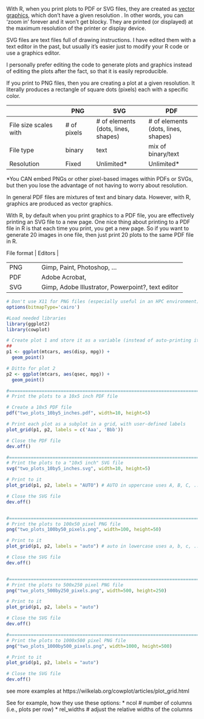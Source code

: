 With R, when you print plots to PDF or SVG files, they are created as [vector
graphics](https://en.wikipedia.org/wiki/Vector_graphics), which don't have a
given resolution . In other words, you can 'zoom in' forever and it won't get
blocky. They are printed (or displayed) at the maximum resolution of the printer
or display device.

SVG files are text files full of drawing instructions. I have edited them with a
text editor in the past, but usually it's easier just to modify your R code or
use a graphics editor.

I personally prefer editing the code to generate plots and graphics instead of
editing the plots after the fact, so that it is easily reproducible.

If you print to PNG files, then you are creating a plot at a given resolution.
It literally produces a rectangle of square dots (pixels) each with a specific
color.


|                      |PNG         | SVG                | PDF                |
|----------------------|------------|--------------------|--------------------|
|File size scales with |# of pixels |# of elements (dots, lines, shapes) |# of elements (dots, lines, shapes) |
|File type             | binary     | text               | mix of binary/text |
|Resolution            | Fixed      | Unlimited\*        | Unlimited\*        |

*You CAN embed PNGs or other pixel-based images within PDFs or SVGs, but then
you lose the advantage of not having to worry about resolution.

In general PDF files are mixtures of text and binary data. However, with R,
graphics are produced as vector graphics.

With R, by default when you print graphics to a PDF file, you are effectively
printing an SVG file to a new page. One nice thing about printing to a PDF file
in R is that each time you print, you get a new page. So if you want to generate
20 images in one file, then just print 20 plots to the same PDF file in R.


| File format  | Editors                                                       |
+--------------+---------------------------------------------------------------+
|PNG           |Gimp, Paint, Photoshop, ...                                    |
+--------------+---------------------------------------------------------------+
|PDF           |Adobe Acrobat,                                                 |
+--------------+---------------------------------------------------------------+
|SVG           |Gimp, Adobe Illustrator, Powerpoint?, text editor              |
+--------------+---------------------------------------------------------------+


```r
# Don't use X11 for PNG files (especially useful in an HPC environment)
options(bitmapType='cairo')

#Load needed libraries
library(ggplot2)
library(cowplot)

# Create plot 1 and store it as a variable (instead of auto-printing it)
## 
p1 <- ggplot(mtcars, aes(disp, mpg)) + 
  geom_point()

# Ditto for plot 2
p2 <- ggplot(mtcars, aes(qsec, mpg)) +
  geom_point()

#=============================================================================
# Print the plots to a 10x5 inch PDF file

# Create a 10x5 PDF file 
pdf("two_plots_10by5_inches.pdf", width=10, height=5)

# Print each plot as a subplot in a grid, with user-defined labels
plot_grid(p1, p2, labels = c('Aaa', 'Bbb'))

# Close the PDF file
dev.off()

#=============================================================================
# Print the plots to a "10x5 inch" SVG file
svg("two_plots_10by5_inches.svg", width=10, height=5)

# Print to it 
plot_grid(p1, p2, labels = "AUTO") # AUTO in uppercase uses A, B, C, ...

# Close the SVG file
dev.off()


#=============================================================================
# Print the plots to 100x50 pixel PNG file
png("two_plots_100by50_pixels.png", width=100, height=50)

# Print to it 
plot_grid(p1, p2, labels = "auto") # auto in lowercase uses a, b, c, ...

# Close the SVG file
dev.off()


#=============================================================================
# Print the plots to 500x250 pixel PNG file
png("two_plots_500by250_pixels.png", width=500, height=250)

# Print to it 
plot_grid(p1, p2, labels = "auto")

# Close the SVG file
dev.off()

#=============================================================================
# Print the plots to 1000x500 pixel PNG file
png("two_plots_1000by500_pixels.png", width=1000, height=500)

# Print to it 
plot_grid(p1, p2, labels = "auto")

# Close the SVG file
dev.off()
```

see more examples at https://wilkelab.org/cowplot/articles/plot_grid.html

See for example, how they use these options:
* ncol       # number of columns (i.e., plots per row)
* rel_widths # adjust the relative widths of the columns
